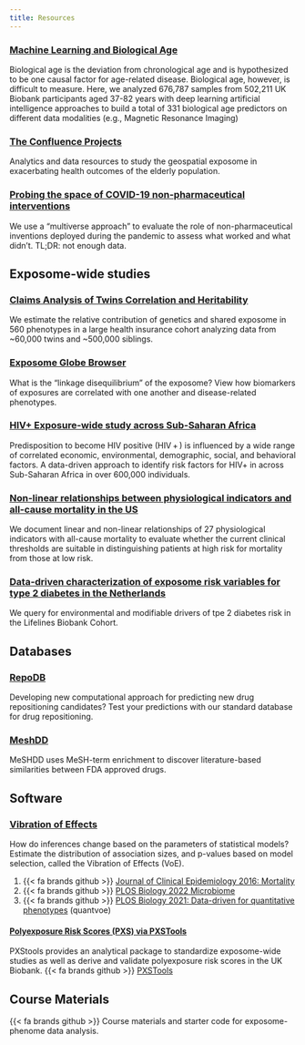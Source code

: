 ```yaml
---
title: Resources
---
```


### [Machine Learning and Biological Age](https://www.multidimensionality-of-aging.net)

Biological age is the deviation from chronological age and is hypothesized to be one causal factor for age-related disease. Biological age, however, is difficult to measure. Here, we analyzed 676,787 samples from 502,211 UK Biobank participants aged 37-82 years with deep learning artificial intelligence approaches to build a total of 331 biological age predictors on different data modalities (e.g., Magnetic Resonance Imaging)

### [The Confluence Projects](https://www.confluence-project.org)

Analytics and data resources to study the geospatial exposome in exacerbating health outcomes of the elderly population.

### [Probing the space of COVID-19 non-pharmaceutical interventions](https://eranbendavid.shinyapps.io/CovidGovPolicies/ "Multiverse of COVID-19")

We use a "multiverse approach" to evaluate the role of non-pharmaceutical inventions deployed during the pandemic to assess what worked and what didn't. TL;DR: not enough data.

## Exposome-wide studies

### [Claims Analysis of Twins Correlation and Heritability](http://apps.chiragjpgroup.org/catch/)

We estimate the relative contribution of genetics and shared exposome in 560 phenotypes in a large health insurance cohort analyzing data from \~60,000 twins and \~500,000 siblings.

### [Exposome Globe Browser](http://bit.ly/globebrowse)

What is the "linkage disequilibrium" of the exposome? View how biomarkers of exposures are correlated with one another and disease-related phenotypes.

### [HIV+ Exposure-wide study across Sub-Saharan Africa](https://www.chiragjpgroup.org/dhs_hiv_meta/)

Predisposition to become HIV positive (HIV + ) is influenced by a wide range of correlated economic, environmental, demographic, social, and behavioral factors. A data-driven approach to identify risk factors for HIV+ in across Sub-Saharan Africa in over 600,000 individuals.

### [Non-linear relationships between physiological indicators and all-cause mortality in the US](https://chiragjp.shinyapps.io/%20nhanes_mortality_associations/)

We document linear and non-linear relationships of 27 physiological indicators with all-cause mortality to evaluate whether the current clinical thresholds are suitable in distinguishing patients at high risk for mortality from those at low risk.

### [Data-driven characterization of exposome risk variables for type 2 diabetes in the Netherlands](https://chiragjp.shinyapps.io/t2d_relative_risk_variables/)

We query for environmental and modifiable drivers of tpe 2 diabetes risk in the Lifelines Biobank Cohort.

## Databases

### [RepoDB](http://apps.chiragjpgroup.org/repoDB/)

Developing new computational approach for predicting new drug repositioning candidates? Test your predictions with our standard database for drug repositioning.

### [MeshDD](http://apps.chiragjpgroup.org/MeSHDD/)

MeSHDD uses MeSH-term enrichment to discover literature-based similarities between FDA approved drugs.

## Software

### [Vibration of Effects](https://www.chiragjpgroup.org/voe/)

How do inferences change based on the parameters of statistical models? Estimate the distribution of association sizes, and p-values based on model selection, called the Vibration of Effects (VoE).

1.  {{< fa brands github >}} [Journal of Clinical Epidemiology 2016: Mortality](https://github.com/chiragjp/voe)
2.  {{< fa brands github >}} [PLOS Biology 2022 Microbiome](https://github.com/chiragjp/microbiome_voe)
3.  {{< fa brands github >}} [PLOS Biology 2021: Data-driven for quantitative phenotypes](https://github.com/chiragjp/quantvoe) (quantvoe)

#### [Polyexposure Risk Scores (PXS) via PXSTools](https://github.com/yixuanh/PXStools)

PXStools provides an analytical package to standardize exposome-wide studies as well as derive and validate polyexposure risk scores in the UK Biobank. {{< fa brands github >}} [PXSTools](https://github.com/yixuanh/PXStools)

## Course Materials

{{< fa brands github >}} Course materials and starter code for exposome-phenome data analysis.
